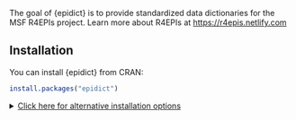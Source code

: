 The goal of {epidict} is to provide standardized data dictionaries for the MSF 
R4EPIs project. Learn more about R4EPIs at <https://r4epis.netlify.com>

## Installation

You can install {epidict} from CRAN:

``` r
install.packages("epidict")
```

<details>
<!--
NOTE: everything inside the details tag will be collapsed and effectively
hidden from the user
-->
<summary style='text-decoration: underline'>Click here for alternative installation options</summary>
If there is a bugfix or feature that is not yet on CRAN, you can install it via
the {drat} package:


You can install {epidict} from the R4EPI repository:

```r
# install.packages("drat")
drat::addRepo("R4EPI")
install.packages("epidict")
```

You can also install the in-development version from GitHub using the {remotes}
package (but there's no guarantee that it will be stable):

```r
# install.packages("remotes")
remotes::install_github("R4EPI/epidict") 
```

<!-- </details> -->


## Accessing dictionaries

There are four MSF outbreak dictionaries available in {epidict}:

 - Cholera/Acute watery diarrhea ("cholera")
 - Meningitis
 - Measles/Rubella ("measles")
 - Acute Jaundice Syndrome (often suspected to be Hepatitis E) ("ajs")

> You can read more about the outbreak dictionaries at <https://r4epis.netlify.com/outbreaks>

The dictionary can be obtained via the `msf_dict()` function, which specifies a
dictionary that describes recorded variables (`data_element_shortname`) in rows
and their possible options (if categorical):

```r
library("epidict")
msf_dict("Measles")
msf_dict("AJS")
msf_dict("Cholera")
msf_dict("Meningitis")
```

In addition, there are three MSF survey dictionaries available:

 - Retrospective mortality and access to care ("mortality")
 - Malnutrition ("nutrition") 
 - Vaccination Coverage ("vaccination")

> You can read more about the survey dictionaries at <https://r4epis.netlify.com/surveys>

These are accessible via `msf_dict_survey()` where the variables are in 
`column_name` and are often labeled by question number. 

```r
msf_dict_survey("Mortality")
msf_dict_survey("Nutrition")
msf_dict_survey("Vaccination")
```

## Generating data

The {epidict} package has a function for generating data that's called
`gen_data()`, which takes three arguments: The dictionary, which column
describes the variable names, and how many rows are needed in the output.

```r
gen_data("Measles", varnames = "data_element_shortname", numcases = 100, org = "MSF")
gen_data("Vaccination", varnames = "column_name", numcases = 100, org = "MSF")
```

## Cleaning data with the dictionaries

You can use the dictionaries to clean the data via the [{matchmaker}](https://www.repidemicsconsortium.org/matchmaker) package:

```r
library("matchmaker")
library("dplyr")

dat <- gen_data(dictionary = "Cholera", 
  varnames = "data_element_shortname",
  numcases = 20,
  org = "MSF"
)
print(dat)

# We want the expanded dictionary, so we will select `compact = FALSE`
dict <- msf_dict(disease = "Cholera", 
  long = TRUE, 
  compact = FALSE, 
  tibble = TRUE
)
print(dict)

# We can use linelist's clean_variable_spelling to translate the codes. First,
# we want to reorder the columns of the dictionary like so:
#
#  - 1st column: option codes
#  - 2nd column: translations
#  - 3rd column: data column name
#  - 4th column: order of options

# Now we can use linelist to filter the data:
dat_clean <- matchmaker::match_df(dat, dict, 
  from  = "option_code",
  to    = "option_name",
  by    = "data_element_shortname",
  order = "option_order_in_set"
)
print(dat_clean)
```

